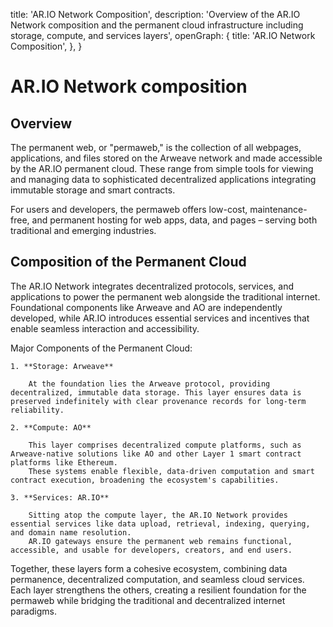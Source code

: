   title: 'AR.IO Network Composition',
  description:
    'Overview of the AR.IO Network composition and the permanent cloud infrastructure including storage, compute, and services layers',
  openGraph: {
    title: 'AR.IO Network Composition',
  },
}


# AR.IO Network composition

## Overview

The permanent web, or "permaweb," is the collection of all webpages, applications, and files stored on the Arweave network and made accessible by the AR.IO permanent cloud.
These range from simple tools for viewing and managing data to sophisticated decentralized applications integrating immutable storage and smart contracts.

For users and developers, the permaweb offers low-cost, maintenance-free, and permanent hosting for web apps, data, and pages – serving both traditional and emerging industries.

## Composition of the Permanent Cloud

The AR.IO Network integrates decentralized protocols, services, and applications to power the permanent web alongside the traditional internet.
Foundational components like Arweave and AO are independently developed, while AR.IO introduces essential services and incentives that enable seamless interaction and accessibility.

<Diagram
  src="https://arweave.net/ztJ2iYMIelFOwc4vXv8iYzPAES4bFCf-sdO5ZIc5bKI"
  title="Diagram 1"
  description="The Permanent Cloud Network"
/>


Major Components of the Permanent Cloud:

    1. **Storage: Arweave**

        At the foundation lies the Arweave protocol, providing decentralized, immutable data storage. This layer ensures data is preserved indefinitely with clear provenance records for long-term reliability.

    2. **Compute: AO**

        This layer comprises decentralized compute platforms, such as Arweave-native solutions like AO and other Layer 1 smart contract platforms like Ethereum.
        These systems enable flexible, data-driven computation and smart contract execution, broadening the ecosystem's capabilities.

    3. **Services: AR.IO**

        Sitting atop the compute layer, the AR.IO Network provides essential services like data upload, retrieval, indexing, querying, and domain name resolution.
        AR.IO gateways ensure the permanent web remains functional, accessible, and usable for developers, creators, and end users.

Together, these layers form a cohesive ecosystem, combining data permanence, decentralized computation, and seamless cloud services.
Each layer strengthens the others, creating a resilient foundation for the permaweb while bridging the traditional and decentralized internet paradigms.
